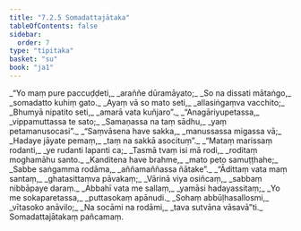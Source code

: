 ```yaml
---
title: "7.2.5 Somadattajātaka"
tableOfContents: false
sidebar:
  order: 7
type: "tipitaka"
basket: "su"
book: "ja1"
---
```



<DynamicBreadcrumb />

<Division number="105" book="ja1" bookNo="22" page="323">

<Paragraph number="1605" type="verses" book="ja1">
_“Yo maṃ pure paccuḍḍeti,_  
_araññe dūramāyato;_  
_So na dissati mātaṅgo,_  
_somadatto kuhiṃ gato._  

</Paragraph>

</Division>
<Division number="106" book="ja1" bookNo="22" page="323">

<Paragraph number="1606" type="verses" book="ja1">
_Ayaṃ vā so mato seti,_  
_allasiṅgaṃva vacchito;_  
_Bhumyā nipatito seti,_  
_amarā vata kuñjaro”._  

</Paragraph>

</Division>
<Division number="107" book="ja1" bookNo="22" page="323">

<Paragraph number="1607" type="verses" book="ja1">
_“Anagāriyupetassa,_  
_vippamuttassa te sato;_  
_Samaṇassa na taṃ sādhu,_  
_yaṃ petamanusocasi”._  

</Paragraph>

</Division>
<Division number="108" book="ja1" bookNo="22" page="324">

<Paragraph number="1608" type="verses" book="ja1">
_“Saṃvāsena have sakka,_  
_manussassa migassa vā;_  
_Hadaye jāyate pemaṃ,_  
_taṃ na sakkā asocituṃ”._  

</Paragraph>

</Division>
<Division number="109" book="ja1" bookNo="22" page="324">

<Paragraph number="1609" type="verses" book="ja1">
_“Mataṃ marissaṃ rodanti,_  
_ye rudanti lapanti ca;_  
_Tasmā tvaṃ isi mā rodi,_  
_roditaṃ moghamāhu santo._  

</Paragraph>

</Division>
<Division number="110" book="ja1" bookNo="22" page="324">

<Paragraph number="1610" type="verses" book="ja1">
_Kanditena have brahme,_  
_mato peto samuṭṭhahe;_  
_Sabbe saṅgamma rodāma,_  
_aññamaññassa ñātake”._  

</Paragraph>

</Division>
<Division number="111" book="ja1" bookNo="22" page="324">

<Paragraph number="1611" type="verses" book="ja1">
_“Ādittaṃ vata maṃ santaṃ,_  
_ghatasittaṃva pāvakaṃ;_  
_Vārinā viya osiñcaṃ,_  
_sabbaṃ nibbāpaye daraṃ._  

</Paragraph>

</Division>
<Division number="112" book="ja1" bookNo="22" page="324">

<Paragraph number="1612" type="verses" book="ja1">
_Abbahī vata me sallaṃ,_  
_yamāsi hadayassitaṃ;_  
_Yo me sokaparetassa,_  
_puttasokaṃ apānudi._  

</Paragraph>

</Division>
<Division number="113" book="ja1" bookNo="22" page="324">

<Paragraph number="1613" type="verses" book="ja1">
_Sohaṃ abbūḷhasallosmi,_  
_vītasoko anāvilo;_  
_Na socāmi na rodāmi,_  
_tava sutvāna vāsavā”ti._  


</Paragraph>
</Division>

<Paragraph number="1614" type="center" book="ja1">
Somadattajātakaṃ pañcamaṃ.
</Paragraph>